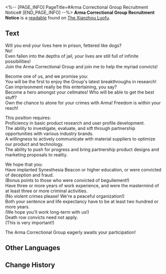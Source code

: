 <%-- [PAGE_INFO]
PageTitle=#Arma Correctional Group Recruitment Notice#
[END_PAGE_INFO] --%>
{{Readable Infobox
|id           = 391
|partIds      = 190686
|title        = 
|image        = Item The Xianzhou Luofu Readable.png
|world        = The Xianzhou Luofu
|parts        = 1
|author       = <!--to be added-->
|description  = Enter the Shackling Prison and find a job!
|part1        = Arma Correctional Group Recruitment Notice
|source1      = {{cx|Source missing}}
|characters   = 
|factions     = 
}}
'''Arma Correctional Group Recruitment Notice''' is a [[readable]] found on [[The Xianzhou Luofu]].
<!--
==Location==
{{Map Embed|<map name>|<marker id>}}
-->
==Text==
Will you end your lives here in prison, fettered like dogs?<br />
No!<br />
Even fallen into the depths of jail, your lives are still full of infinite possibilities!<br />
Join the Arma Correctional Group and join me to help the myriad convicts!

Become one of us, and we promise you:<br />
You will be the first to enjoy the Group's latest breakthroughs in research! Can imprisonment really be this entertaining, you say?<br />
Become a hero amongst your cellmates! Who will be able to get the best stuff?<br />
Own the chance to atone for your crimes with Arma! Freedom is within your reach!

This position requires:<br />
Proficiency in basic product research and user profile development.<br />
The ability to investigate, evaluate, and sift through partnership opportunities with various industry brands.<br />
A willingness to actively communicate with material suppliers to optimize our product and technology.<br />
The ability to push for progress and bring partnership product designs and marketing proposals to reality.

We hope that you:<br />
Have implanted Synesthesia Beacon or higher education, or were convicted of deception and fraud.<br />
(Bonus points to those who were convicted of beguilement!)<br />
Have three or more years of work experience, and were the mastermind of at least three or more criminal activities.<br />
(No violent crimes please! We're a peaceful organization!)<br />
Both your sentence and life expectancy have to be at least two hundred or more years.<br />
(We hope you'll work long-term with us!)<br />
Death row convicts need not apply.<br />
(This is very important!)

The Arma Correctional Group eagerly awaits your participation!



<!--
==Trivia==
* 
-->
==Other Languages==
{{Other Languages
|en   = Arma Correctional Group Recruitment Notice
|zhs  = 阿合马铁窗集团招聘启事
|zht  = 阿合馬鐵窗集團招募公告
|ja   = アハマ鉄窓グループ求人案内
|ko   = 아르마 철창 그룹 채용 공고
|es   = Notificación de reclutamiento del Grupo Correccional Arma
|fr   = Avis de recrutement du Groupe correctionnel d'Arma
|ru   = Объявление о найме Тюремной корпорации Армы
|th   = ประกาศรับสมัครของ "บริษัทลูกกรงเหล็ก Arma"
|vi   = Thông Báo Tuyển Dụng Của Tập Đoàn Cửa Sắt Arma
|de   = Stellenausschreibung für die Arma-Justizvollzugsgruppe
|id   = Pengumuman Rekrutmen Serikat Lapas Arma
|pt   = Anúncio de Recrutamento do Grupo Correcional Armah
}}

==Change History==
{{Change History|2.4}}
